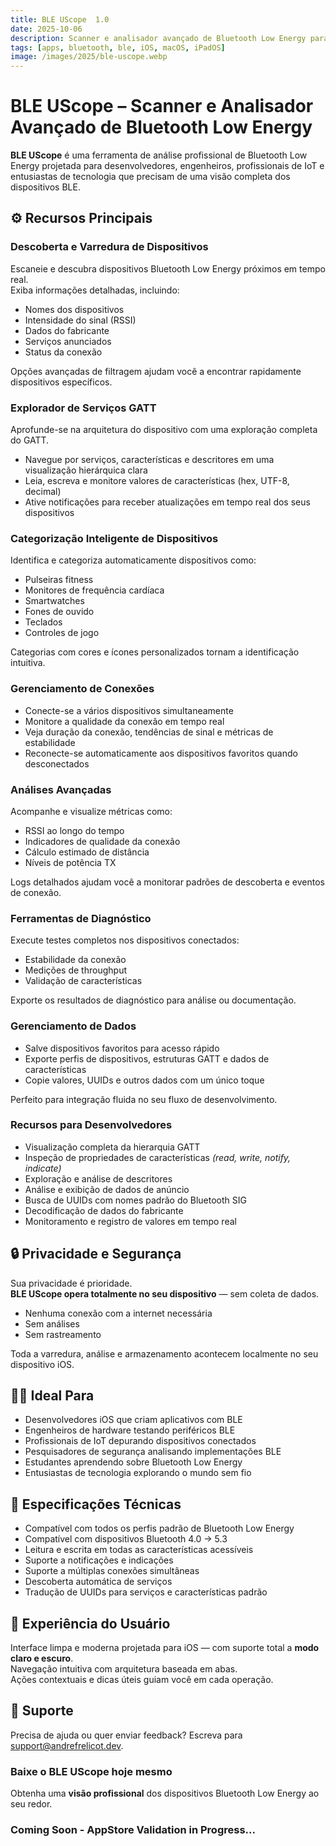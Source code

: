 ```yaml
---
title: BLE UScope  1.0
date: 2025-10-06  
description: Scanner e analisador avançado de Bluetooth Low Energy para iOS/iPadOS e macOS (Catalyst).  
tags: [apps, bluetooth, ble, iOS, macOS, iPadOS]  
image: /images/2025/ble-uscope.webp
---
```


<ThemeImage
  lightSrc="/images/2025/ble-uscope.webp"
  darkSrc="/images/2025/ble-uscope.webp"
  alt="BLE UScope App Screenshot"
  width={800}
  height={600}
/>

# **BLE UScope – Scanner e Analisador Avançado de Bluetooth Low Energy**

**BLE UScope** é uma ferramenta de análise profissional de Bluetooth Low Energy projetada para desenvolvedores, engenheiros, profissionais de IoT e entusiastas de tecnologia que precisam de uma visão completa dos dispositivos BLE.


## ⚙️ Recursos Principais

### **Descoberta e Varredura de Dispositivos**
Escaneie e descubra dispositivos Bluetooth Low Energy próximos em tempo real.  
Exiba informações detalhadas, incluindo:
- Nomes dos dispositivos  
- Intensidade do sinal (RSSI)  
- Dados do fabricante  
- Serviços anunciados  
- Status da conexão  

Opções avançadas de filtragem ajudam você a encontrar rapidamente dispositivos específicos.


### **Explorador de Serviços GATT**
Aprofunde-se na arquitetura do dispositivo com uma exploração completa do GATT.  
- Navegue por serviços, características e descritores em uma visualização hierárquica clara  
- Leia, escreva e monitore valores de características (hex, UTF-8, decimal)  
- Ative notificações para receber atualizações em tempo real dos seus dispositivos  


### **Categorização Inteligente de Dispositivos**
Identifica e categoriza automaticamente dispositivos como:
- Pulseiras fitness  
- Monitores de frequência cardíaca  
- Smartwatches  
- Fones de ouvido  
- Teclados  
- Controles de jogo  

Categorias com cores e ícones personalizados tornam a identificação intuitiva.


### **Gerenciamento de Conexões**
- Conecte-se a vários dispositivos simultaneamente  
- Monitore a qualidade da conexão em tempo real  
- Veja duração da conexão, tendências de sinal e métricas de estabilidade  
- Reconecte-se automaticamente aos dispositivos favoritos quando desconectados  


### **Análises Avançadas**
Acompanhe e visualize métricas como:
- RSSI ao longo do tempo  
- Indicadores de qualidade da conexão  
- Cálculo estimado de distância  
- Níveis de potência TX  

Logs detalhados ajudam você a monitorar padrões de descoberta e eventos de conexão.


### **Ferramentas de Diagnóstico**
Execute testes completos nos dispositivos conectados:
- Estabilidade da conexão  
- Medições de throughput  
- Validação de características  

Exporte os resultados de diagnóstico para análise ou documentação.


### **Gerenciamento de Dados**
- Salve dispositivos favoritos para acesso rápido  
- Exporte perfis de dispositivos, estruturas GATT e dados de características  
- Copie valores, UUIDs e outros dados com um único toque  

Perfeito para integração fluida no seu fluxo de desenvolvimento.


### **Recursos para Desenvolvedores**
- Visualização completa da hierarquia GATT  
- Inspeção de propriedades de características *(read, write, notify, indicate)*  
- Exploração e análise de descritores  
- Análise e exibição de dados de anúncio  
- Busca de UUIDs com nomes padrão do Bluetooth SIG  
- Decodificação de dados do fabricante  
- Monitoramento e registro de valores em tempo real  


## 🔒 Privacidade e Segurança
Sua privacidade é prioridade.  
**BLE UScope opera totalmente no seu dispositivo** — sem coleta de dados.  
- Nenhuma conexão com a internet necessária  
- Sem análises  
- Sem rastreamento  

Toda a varredura, análise e armazenamento acontecem localmente no seu dispositivo iOS.


## 👩‍💻 Ideal Para
- Desenvolvedores iOS que criam aplicativos com BLE  
- Engenheiros de hardware testando periféricos BLE  
- Profissionais de IoT depurando dispositivos conectados  
- Pesquisadores de segurança analisando implementações BLE  
- Estudantes aprendendo sobre Bluetooth Low Energy  
- Entusiastas de tecnologia explorando o mundo sem fio  


## 🧠 Especificações Técnicas
- Compatível com todos os perfis padrão de Bluetooth Low Energy  
- Compatível com dispositivos Bluetooth 4.0 → 5.3  
- Leitura e escrita em todas as características acessíveis  
- Suporte a notificações e indicações  
- Suporte a múltiplas conexões simultâneas  
- Descoberta automática de serviços  
- Tradução de UUIDs para serviços e características padrão  


## 🎨 Experiência do Usuário
Interface limpa e moderna projetada para iOS — com suporte total a **modo claro e escuro**.  
Navegação intuitiva com arquitetura baseada em abas.  
Ações contextuais e dicas úteis guiam você em cada operação.


## 🛟 Suporte
Precisa de ajuda ou quer enviar feedback? Escreva para [support@andrefrelicot.dev](mailto:support@andrefrelicot.dev).


### **Baixe o BLE UScope hoje mesmo**  
Obtenha uma **visão profissional** dos dispositivos Bluetooth Low Energy ao seu redor.

### Coming Soon - AppStore Validation in Progress...
